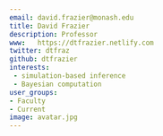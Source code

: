 ```yaml
---
email: david.frazier@monash.edu
title: David Frazier
description: Professor
www:   https://dtfrazier.netlify.com
twitter: dtfraz
github: dtfrazier
interests:
 - simulation-based inference
 - Bayesian computation
user_groups:
- Faculty
- Current
image: avatar.jpg
---
```

